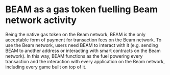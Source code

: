 # BEAM as a gas token fuelling Beam network activity

Being the native gas token on the Beam network, BEAM is the only acceptable form of payment for transaction fees on the Beam network. To use the Beam network, users need BEAM to interact with it (e.g. sending BEAM to another address or interacting with smart contracts on the Beam network). In this way, BEAM functions as the fuel powering every transaction and the interaction with every application on the Beam network, including every game built on top of it.